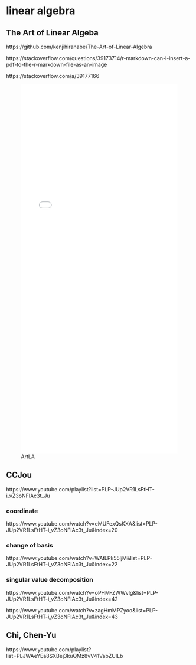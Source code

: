 # linear algebra

## The Art of Linear Algeba

https://github.com/kenjihiranabe/The-Art-of-Linear-Algebra

https://stackoverflow.com/questions/39173714/r-markdown-can-i-insert-a-pdf-to-the-r-markdown-file-as-an-image

https://stackoverflow.com/a/39177166

::: {show-in="html"}
![ArtLA](The-Art-of-Linear-Algebra-zh-TW.pdf){width=100% height=1000}
:::

::: {show-in="pdf"}
\begin{center} <br>
\includegraphics[width=8in]{The-Art-of-Linear-Algebra-zh-TW.pdf} <br>
\end{center}
:::

## CCJou

https://www.youtube.com/playlist?list=PLP-JUp2VR1LsFtHT-i_vZ3oNFIAc3t_Ju

### coordinate

https://www.youtube.com/watch?v=eMUFexQsKXA&list=PLP-JUp2VR1LsFtHT-i_vZ3oNFIAc3t_Ju&index=20

### change of basis

https://www.youtube.com/watch?v=WAtLPk55ljM&list=PLP-JUp2VR1LsFtHT-i_vZ3oNFIAc3t_Ju&index=22



### singular value decomposition

https://www.youtube.com/watch?v=oPHM-ZWWvlg&list=PLP-JUp2VR1LsFtHT-i_vZ3oNFIAc3t_Ju&index=42

https://www.youtube.com/watch?v=zagHmMPZyoo&list=PLP-JUp2VR1LsFtHT-i_vZ3oNFIAc3t_Ju&index=43

## Chi, Chen-Yu

https://www.youtube.com/playlist?list=PLJWAeYEa8SXBej3kuQMz8vV41VabZUILb